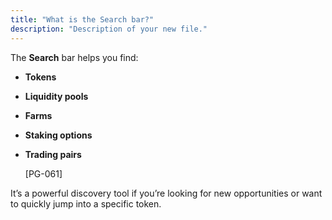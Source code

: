 ```yaml
---
title: "What is the Search bar?"
description: "Description of your new file."
---
```


The **Search** bar helps you find:

- **Tokens**
- **Liquidity pools**
- **Farms**
- **Staking options**
- **Trading pairs**

  [PG-061]

It’s a powerful discovery tool if you’re looking for new opportunities or want to quickly jump into a specific token.